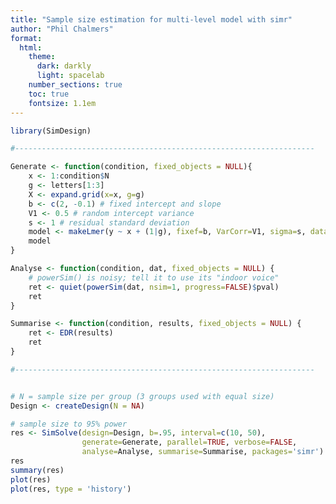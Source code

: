 ```yaml
---
title: "Sample size estimation for multi-level model with simr"
author: "Phil Chalmers"
format:
  html:
    theme:
      dark: darkly
      light: spacelab
    number_sections: true
    toc: true
    fontsize: 1.1em
---
```



```r
library(SimDesign)

#-------------------------------------------------------------------

Generate <- function(condition, fixed_objects = NULL){
    x <- 1:condition$N
    g <- letters[1:3]
    X <- expand.grid(x=x, g=g)
    b <- c(2, -0.1) # fixed intercept and slope
    V1 <- 0.5 # random intercept variance
    s <- 1 # residual standard deviation
    model <- makeLmer(y ~ x + (1|g), fixef=b, VarCorr=V1, sigma=s, data=X)
    model
}

Analyse <- function(condition, dat, fixed_objects = NULL) {
    # powerSim() is noisy; tell it to use its "indoor voice"
    ret <- quiet(powerSim(dat, nsim=1, progress=FALSE)$pval)
    ret
}

Summarise <- function(condition, results, fixed_objects = NULL) {
    ret <- EDR(results)
    ret
}

#-------------------------------------------------------------------


# N = sample size per group (3 groups used with equal size)
Design <- createDesign(N = NA)

# sample size to 95% power
res <- SimSolve(design=Design, b=.95, interval=c(10, 50),
                generate=Generate, parallel=TRUE, verbose=FALSE,
                analyse=Analyse, summarise=Summarise, packages='simr')
res
summary(res)
plot(res)
plot(res, type = 'history')
```

